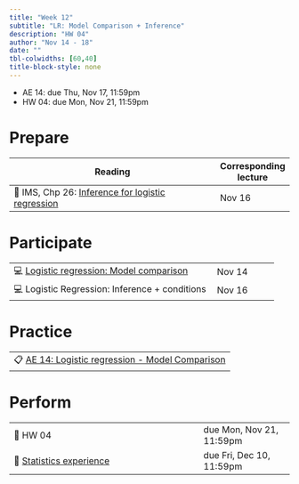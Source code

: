 ```yaml
---
title: "Week 12"
subtitle: "LR: Model Comparison + Inference"
description: "HW 04"
author: "Nov 14 - 18"
date: ""
tbl-colwidths: [60,40]
title-block-style: none
---
```


::: callout-important
-   AE 14: due Thu, Nov 17, 11:59pm
-   HW 04: due Mon, Nov 21, 11:59pm
:::

# Prepare

| Reading                                                                                                        | Corresponding lecture |
|-------------------------------------------------------|-----------------|
| 📖 IMS, Chp 26: [Inference for logistic regression](https://openintro-ims.netlify.app/inf-model-logistic.html) | Nov 16                |

# Participate

|                                                                             |        |
|-------------------------------------------------------|-----------------|
| 💻 [Logistic regression: Model comparison](../slides/22-model-compare.html) | Nov 14 |
| 💻 Logistic Regression: Inference + conditions                              | Nov 16 |

# Practice

|                                                                                    |
|------------------------------------------------------------------------------------|
| 📋 [AE 14: Logistic regression - Model Comparison](../ae/ae-14-model-compare.html) |

# Perform

|                                                         |                           |
|---------------------------------------------------------|---------------------------|
| 📝 HW 04                                                | due Mon, Nov 21, 11:59pm  |
| 📝 [Statistics experience](../hw/stats-experience.html) | due Fri, Dec 10, 11:59pm  |
